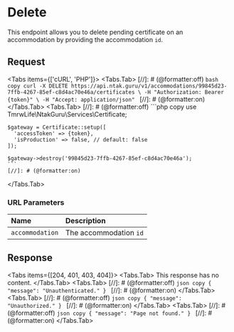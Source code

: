 
# Delete

This endpoint allows you to delete pending certificate on an accommodation by providing the accommodation `id`.

## Request

<Protocol method="DELETE" path="/v1/accommodations/{accommodation}/certificates" />

<Tabs items={['cURL', 'PHP']}>
  <Tabs.Tab>
    [//]: # (@formatter:off)
    ```bash copy
    curl -X DELETE https://api.ntak.guru/v1/accommodations/99845d23-7ffb-4267-85ef-c8d4ac70e46a/certificates \
      -H "Authorization: Bearer {token}" \
      -H "Accept: application/json"
    ```
    [//]: # (@formatter:on)
  </Tabs.Tab>
  <Tabs.Tab>
    [//]: # (@formatter:off)
    ```php copy
    use TmrwLife\NtakGuru\Services\Certificate;

    $gateway = Certificate::setup([
      'accessToken' => {token},
      'isProduction' => false, // default: false
    ]);

    $gateway->destroy('99845d23-7ffb-4267-85ef-c8d4ac70e46a');
    ```
    [//]: # (@formatter:on)
  </Tabs.Tab>
</Tabs>

### URL Parameters

| Name            | Description            |
|:----------------|:-----------------------|
| `accommodation` | The accommodation `id` |

## Response

<Tabs items={[204, 401, 403, 404]}>
  <Tabs.Tab>
    This response has no content.
  </Tabs.Tab>
  <Tabs.Tab>
    [//]: # (@formatter:off)
    ```json copy
    {
      "message": "Unauthenticated."
    }
    ```
    [//]: # (@formatter:on)
  </Tabs.Tab>
  <Tabs.Tab>
    [//]: # (@formatter:off)
    ```json copy
    {
      "message": "Unauthorized."
    }
    ```
    [//]: # (@formatter:on)
  </Tabs.Tab>
  <Tabs.Tab>
    [//]: # (@formatter:off)
    ```json copy
    {
      "message": "Page not found."
    }
    ```
    [//]: # (@formatter:on)
  </Tabs.Tab>
</Tabs>